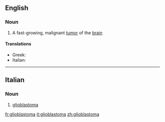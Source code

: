 ==English==

===Noun===
{{wikipedia}}
{{en-noun|s|glioblastomata}}

# A fast-growing, malignant [[tumor]] of the [[brain]]

====Translations====
{{trans-top|fast-growing tumor of the brain}}
* Greek: {{t+|el|γλοιοβλάστωμα|n|sc=Grek}}
* Italian: {{t|it|glioblastoma|m}}
{{trans-mid}}
{{trans-bottom}}

----

==Italian==

===Noun===
{{wikipedia|lang=it}}
{{it-noun|m}}

# {{context|oncology|lang=it}} [[#English|glioblastoma]]

[[fr:glioblastoma]]
[[it:glioblastoma]]
[[zh:glioblastoma]]